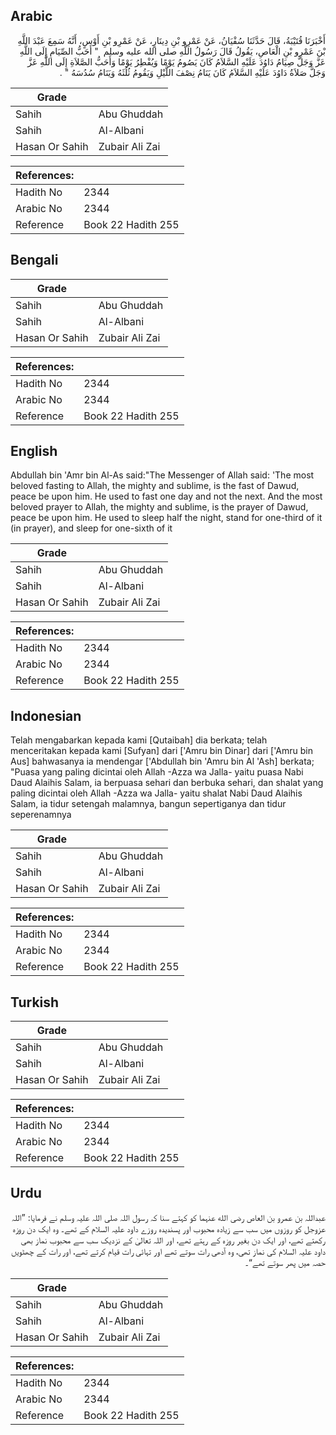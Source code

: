 ## Arabic


<div dir="rtl" lang="ar" style={{fontSize:'larger',backgroundColor:'#f8f9fa',padding:20}}>
أَخْبَرَنَا قُتَيْبَةُ، قَالَ حَدَّثَنَا سُفْيَانُ، عَنْ عَمْرِو بْنِ دِينَارٍ، عَنْ عَمْرِو بْنِ أَوْسٍ، أَنَّهُ سَمِعَ عَبْدَ اللَّهِ بْنَ عَمْرِو بْنِ الْعَاصِ، يَقُولُ قَالَ رَسُولُ اللَّهِ صلى الله عليه وسلم ‏ "‏ أَحَبُّ الصِّيَامِ إِلَى اللَّهِ عَزَّ وَجَلَّ صِيَامُ دَاوُدَ عَلَيْهِ السَّلاَمُ كَانَ يَصُومُ يَوْمًا وَيُفْطِرُ يَوْمًا وَأَحَبُّ الصَّلاَةِ إِلَى اللَّهِ عَزَّ وَجَلَّ صَلاَةُ دَاوُدَ عَلَيْهِ السَّلاَمُ كَانَ يَنَامُ نِصْفَ اللَّيْلِ وَيَقُومُ ثُلُثَهُ وَيَنَامُ سُدُسَهُ ‏"‏ ‏.‏
</div>
<div style={{backgroundColor:'#f8f9fa',padding:20, marginBottom: 10}}><table> <thead> <tr> <th>Grade</th> <th></th> </tr> </thead> <tbody> <tr><td>Sahih</td><td>Abu Ghuddah</td></tr><tr><td>Sahih</td><td>Al-Albani</td></tr><tr><td>Hasan Or Sahih</td><td>Zubair Ali Zai</td></tr></tbody></table><table> <thead> <tr> <th>References:</th> <th></th> </tr> </thead> <tbody><tr><td>Hadith No</td><td>2344</td></tr><tr><td>Arabic No</td><td>2344</td></tr><tr><td>Reference</td><td>Book 22 Hadith 255</td></tr></tbody></table></div>

## Bengali


<div dir="ltr" lang="bn" style={{fontSize:'larger',backgroundColor:'#f8f9fa',padding:20}}>

</div>
<div style={{backgroundColor:'#f8f9fa',padding:20, marginBottom: 10}}><table> <thead> <tr> <th>Grade</th> <th></th> </tr> </thead> <tbody> <tr><td>Sahih</td><td>Abu Ghuddah</td></tr><tr><td>Sahih</td><td>Al-Albani</td></tr><tr><td>Hasan Or Sahih</td><td>Zubair Ali Zai</td></tr></tbody></table><table> <thead> <tr> <th>References:</th> <th></th> </tr> </thead> <tbody><tr><td>Hadith No</td><td>2344</td></tr><tr><td>Arabic No</td><td>2344</td></tr><tr><td>Reference</td><td>Book 22 Hadith 255</td></tr></tbody></table></div>

## English


<div dir="ltr" lang="en" style={{fontSize:'larger',backgroundColor:'#f8f9fa',padding:20}}>
Abdullah bin 'Amr bin Al-As said:"The Messenger of Allah said: 'The most beloved fasting to Allah, the mighty and sublime, is the fast of Dawud, peace be upon him. He used to fast one day and not the next. And the most beloved prayer to Allah, the mighty and sublime, is the prayer of Dawud, peace be upon him. He used to sleep half the night, stand for one-third of it (in prayer), and sleep for one-sixth of it
</div>
<div style={{backgroundColor:'#f8f9fa',padding:20, marginBottom: 10}}><table> <thead> <tr> <th>Grade</th> <th></th> </tr> </thead> <tbody> <tr><td>Sahih</td><td>Abu Ghuddah</td></tr><tr><td>Sahih</td><td>Al-Albani</td></tr><tr><td>Hasan Or Sahih</td><td>Zubair Ali Zai</td></tr></tbody></table><table> <thead> <tr> <th>References:</th> <th></th> </tr> </thead> <tbody><tr><td>Hadith No</td><td>2344</td></tr><tr><td>Arabic No</td><td>2344</td></tr><tr><td>Reference</td><td>Book 22 Hadith 255</td></tr></tbody></table></div>

## Indonesian


<div dir="ltr" lang="id" style={{fontSize:'larger',backgroundColor:'#f8f9fa',padding:20}}>
Telah mengabarkan kepada kami [Qutaibah] dia berkata; telah menceritakan kepada kami [Sufyan] dari ['Amru bin Dinar] dari ['Amru bin Aus] bahwasanya ia mendengar ['Abdullah bin 'Amru bin Al 'Ash] berkata; "Puasa yang paling dicintai oleh Allah -Azza wa Jalla- yaitu puasa Nabi Daud Alaihis Salam, ia berpuasa sehari dan berbuka sehari, dan shalat yang paling dicintai oleh Allah -Azza wa Jalla- yaitu shalat Nabi Daud Alaihis Salam, ia tidur setengah malamnya, bangun sepertiganya dan tidur seperenamnya
</div>
<div style={{backgroundColor:'#f8f9fa',padding:20, marginBottom: 10}}><table> <thead> <tr> <th>Grade</th> <th></th> </tr> </thead> <tbody> <tr><td>Sahih</td><td>Abu Ghuddah</td></tr><tr><td>Sahih</td><td>Al-Albani</td></tr><tr><td>Hasan Or Sahih</td><td>Zubair Ali Zai</td></tr></tbody></table><table> <thead> <tr> <th>References:</th> <th></th> </tr> </thead> <tbody><tr><td>Hadith No</td><td>2344</td></tr><tr><td>Arabic No</td><td>2344</td></tr><tr><td>Reference</td><td>Book 22 Hadith 255</td></tr></tbody></table></div>

## Turkish


<div dir="ltr" lang="tr" style={{fontSize:'larger',backgroundColor:'#f8f9fa',padding:20}}>

</div>
<div style={{backgroundColor:'#f8f9fa',padding:20, marginBottom: 10}}><table> <thead> <tr> <th>Grade</th> <th></th> </tr> </thead> <tbody> <tr><td>Sahih</td><td>Abu Ghuddah</td></tr><tr><td>Sahih</td><td>Al-Albani</td></tr><tr><td>Hasan Or Sahih</td><td>Zubair Ali Zai</td></tr></tbody></table><table> <thead> <tr> <th>References:</th> <th></th> </tr> </thead> <tbody><tr><td>Hadith No</td><td>2344</td></tr><tr><td>Arabic No</td><td>2344</td></tr><tr><td>Reference</td><td>Book 22 Hadith 255</td></tr></tbody></table></div>

## Urdu


<div dir="rtl" lang="ur" style={{fontSize:'larger',backgroundColor:'#f8f9fa',padding:20}}>
عبداللہ بن عمرو بن العاص رضی الله عنہما کو کہتے سنا کہ رسول اللہ صلی اللہ علیہ وسلم نے فرمایا: ”اللہ عزوجل کو روزوں میں سب سے زیادہ محبوب اور پسندیدہ روزے داود علیہ السلام کے تھے۔ وہ ایک دن روزہ رکھتے تھے، اور ایک دن بغیر روزہ کے رہتے تھے، اور اللہ تعالیٰ کے نزدیک سب سے محبوب نماز بھی داود علیہ السلام کی نماز تھی، وہ آدھی رات سوتے تھے اور تہائی رات قیام کرتے تھے، اور رات کے چھٹویں حصہ میں پھر سوتے تھے“۔
</div>
<div style={{backgroundColor:'#f8f9fa',padding:20, marginBottom: 10}}><table> <thead> <tr> <th>Grade</th> <th></th> </tr> </thead> <tbody> <tr><td>Sahih</td><td>Abu Ghuddah</td></tr><tr><td>Sahih</td><td>Al-Albani</td></tr><tr><td>Hasan Or Sahih</td><td>Zubair Ali Zai</td></tr></tbody></table><table> <thead> <tr> <th>References:</th> <th></th> </tr> </thead> <tbody><tr><td>Hadith No</td><td>2344</td></tr><tr><td>Arabic No</td><td>2344</td></tr><tr><td>Reference</td><td>Book 22 Hadith 255</td></tr></tbody></table></div>